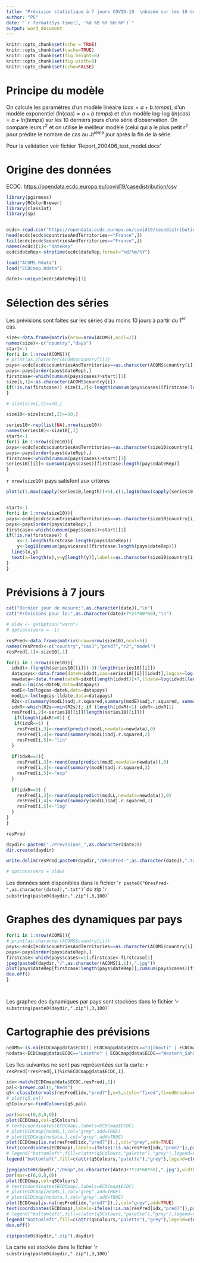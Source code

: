 ```yaml
---
title: "Prévision statistique à 7 jours COVID-19  \nbasée sur les 10 derniers jours d'observation"
author: "PG"
date: "`r format(Sys.time(), '%d %B %Y %H:%M')`"
output: word_document
---
```


```r
knitr::opts_chunk$set(echo = TRUE)
knitr::opts_chunk$set(cache=TRUE)
knitr::opts_chunk$set(fig.height=8)
knitr::opts_chunk$set(fig.width=8)
knitr::opts_chunk$set(echo=FALSE)
```


# Principe du modèle

On calcule les paramètres d'un modèle linéaire ($cas = a + b.temps$), d'un modèle exponentiel ($ln(cas) = a + b.temps$) et d'un modèle log-log ($ln(cas) = a +ln(temps)$ sur les 10 derniers jours d'une série d'observation. On compare leurs r^2^ et on utilise le meilleur modèle (celui qui a le plus petit r^2^ pour prédire le nombre de cas au Jt^ième^ jour après la fin de la série.

Pour la validation voir fichier 'Report_200406_test_model.docx'


# Origine des données

ECDC: [https://opendata.ecdc.europa.eu/covid19/casedistribution/csv](https://opendata.ecdc.europa.eu/covid19/casedistribution/csv)

```r

library(pgirmess)
library(RColorBrewer)
library(classInt)
library(sp)


ecdc<-read.csv("https://opendata.ecdc.europa.eu/covid19/casedistribution/csv")
head(ecdc[ecdc$countriesAndTerritories=="France",])
tail(ecdc[ecdc$countriesAndTerritories=="France",])
names(ecdc)[1]<-"dateRep"
ecdc$dateRep<-strptime(ecdc$dateRep,format="%d/%m/%Y")

load("ACOMS.Rdata")
load("ECDCmap.Rdata")

dateJ<-unique(ecdc$dateRep)[1]

```

# Sélection des séries

Les prévisions sont faites sur les séries d'au moins 10 jours à partir du 1^er^ cas.

```r

size<-data.frame(matrix(nrow=nrow(ACOMS),ncol=2))
names(size)<-c("country","days")
start<-1
for(i in 1:nrow(ACOMS)){
# print(as.character(ACOMS$country[i]))
pays<-ecdc[ecdc$countriesAndTerritories==as.character(ACOMS$country[i]),]
pays<-pays[order(pays$dateRep),]
firstcase<-which(cumsum(pays$cases)>start)[1]
size[i,1]<-as.character(ACOMS$country[i])
if(!is.na(firstcase)) size[i,2]<-length(cumsum(pays$cases)[firstcase:length(cumsum(pays$cases))]) else size[i,2]<-0
}

# size[size[,2]>=10,]

size10<-size[size[,2]>=10,]

series10<-rep(list(NA),nrow(size10))
names(series10)<-size10[,1]
start<-1
for(i in 1:nrow(size10)){
pays<-ecdc[ecdc$countriesAndTerritories==as.character(size10$country[i]),]
pays<-pays[order(pays$dateRep),]
firstcase<-which(cumsum(pays$cases)>start)[1]
series10[[i]]<-cumsum(pays$cases)[firstcase:length(pays$dateRep)]
}

```

`r nrow(size10)` pays satisfont aux critères

```r

plot(c(1,max(sapply(series10,length))+5),c(1,log10(max(sapply(series10,max)))),las=1,ylab="log10(cases)",xlab="days since 1th case",type="n")


start<-1
for(i in 1:nrow(size10)){
pays<-ecdc[ecdc$countriesAndTerritories==as.character(size10$country[i]),]
pays<-pays[order(pays$dateRep),]
firstcase<-which(cumsum(pays$cases)>start)[1]
if(!is.na(firstcase)) {
    x<-1:length(firstcase:length(pays$dateRep))
    y<-log10(cumsum(pays$cases)[firstcase:length(pays$dateRep)])
  lines(x,y)
  text(x=length(x),y=y[length(y)],labels=as.character(size10$country[i]),cex=0.8,pos=4,col="red")
}
}


```

# Prévisions à 7 jours

```r
cat("Dernier jour de mesure:",as.character(dateJ),"\n")
cat("Prévisions pour le:",as.character(dateJ+7*24*60*60),"\n")

# oldw <- getOption("warn")
# options(warn = -1)

resPred<-data.frame(matrix(nrow=nrow(size10),ncol=5))
names(resPred)<-c("country","casJ","pred7","r2","model")
resPred[,1]<-size10[,1]

for(i in 1:nrow(size10)){
  idxdt<-(length(series10[[i]])-9):length(series10[[i]])
  datapays<-data.frame(dateN=idxdt,cas=series10[[i]][idxdt],logcas=log(series10[[i]][idxdt]),lldate=log(idxdt))
  newdata<-data.frame(dateN=idxdt[length(idxdt)]+7,lldate=log(idxdt[length(idxdt)]+7))
  modL<-lm(cas~dateN,data=datapays)
  modE<-lm(logcas~dateN,data=datapays)
  modLL<-lm(logcas~lldate,data=datapays)
  R2s<-c(summary(modL)$adj.r.squared,summary(modE)$adj.r.squared, summary(modLL)$adj.r.squared)
  idxR<-which(R2s==min(R2s)); if (length(idxR)>1) idxR<-idxR[1]
  resPred[i,2]<-series10[[i]][length(series10[[i]])]
   if(length(idxR!=0)) {  
   if(idxR==1) {
    resPred[i,3]<-round(predict(modL,newdata=newdata),0)
    resPred[i,4]<-round(summary(modL)$adj.r.squared,2)
    resPred[i,5]<-"lin"
  }
  
  if(idxR==2){
    resPred[i,3]<-round(exp(predict(modE,newdata=newdata)),0)
    resPred[i,4]<-round(summary(modE)$adj.r.squared,2)
    resPred[i,5]<-"exp"    
  } 
 
  if(idxR==3) {
    resPred[i,3]<-round(exp(predict(modLL,newdata=newdata)),0)
    resPred[i,4]<-round(summary(modLL)$adj.r.squared,2)
    resPred[i,5]<-"log"    
  }
}
}

resPred

daydir<-paste0("./Previsions_",as.character(dateJ))
dir.create(daydir)

write.delim(resPred,paste0(daydir,"/0ResPred-",as.character(dateJ),".txt"))

# options(warn = oldw)

```

Les données sont disponibles dans le fichier '`r paste0("0resPred-",as.character(dateJ),".txt")`' du zip '`r substring(paste0(daydir,".zip"),3,100)`'

# Graphes des dynamiques par pays

```r


for(i in 1:nrow(ACOMS)){
# print(as.character(ACOMS$country[i]))
pays<-ecdc[ecdc$countriesAndTerritories==as.character(ACOMS$country[i]),]
pays<-pays[order(pays$dateRep),]
firstcase<-which(pays$cases>=1);firstcase<-firstcase[1]
jpeg(paste0(daydir,"/",as.character(ACOMS[i,1]),".jpg"))
plot(pays$dateRep[firstcase:length(pays$dateRep)],cumsum(pays$cases)[firstcase:length(pays$dateRep)],type="l",las=1,xlab="",ylab="cases",main=paste0(as.character(ACOMS$country[i]),"\n",as.character(dateJ)))
dev.off()
}




```


Les graphes des dynamiques par pays sont stockées dans le fichier '`r substring(paste0(daydir,".zip"),3,100)`'

# Cartographie des prévisions

```r

noOMS<-is.na(ECDCmap@data$ECDC)| ECDCmap@data$ECDC=="Djibouti" | ECDCmap@data$ECDC=="Egypt" | ECDCmap@data$ECDC=="Libya" | ECDCmap@data$ECDC=="Morocco" | ECDCmap@data$ECDC=="Somalia" | ECDCmap@data$ECDC=="Sudan" | ECDCmap@data$ECDC=="Tunisia"
nodata<-ECDCmap@data$ECDC=="Lesotho" | ECDCmap@data$ECDC=="Western_Sahara" | ECDCmap@data$ECDC=="South_Sudan" | ECDCmap@data$ECDC=="Malawi"

```

Les îles suivantes ne sont pas représentées sur la carte: `r resPred[!resPred[,1]%in%ECDCmap@data$ECDC,1]`.

```r


idx<-match(ECDCmap@data$ECDC,resPred[,1])
pal<-brewer.pal(5,"Reds")
q5<-classIntervals(resPred[idx,"pred7"],n=5,style="fixed",fixedBreaks=c(0,100,500,1000,2500,100000))
# plot(q5,pal)
q5Colours<-findColours(q5,pal)

par(mar=c(0,0,0,0))
plot(ECDCmap,col=q5Colours)
# text(coordinates(ECDCmap),labels=ECDCmap$ECDC)
# plot(ECDCmap[noOMS,],col="grey",add=TRUE)
# plot(ECDCmap[nodata,],col="grey",add=TRUE)
plot(ECDCmap[is.na(resPred[idx,"pred7"]),],col="grey",add=TRUE)
text(coordinates(ECDCmap),labels=ifelse(!is.na(resPred[idx,"pred7"]),paste0(resPred[idx,"casJ"],"->",resPred[idx,"pred7"],"\n",resPred[idx,"r2"]),""),cex=1)
# legend("bottomleft",fill=c(attr(q5Colours,"palette"),"grey"),legend=c(names(attr(q5Colours,"table")),"non WHO Africa or NA"),bty="n",title="Cases 16/4/20 (predicted)")
legend("bottomleft",fill=c(attr(q5Colours,"palette"),"grey"),legend=c(names(attr(q5Colours,"table")),"no data"),bty="n",title=paste0("Cases ",as.character(dateJ+7*24*60*60)," (predicted)"))

jpeg(paste0(daydir,"/0map",as.character(dateJ+7*24*60*60),".jpg"),width=20,height=20,unit="cm",res=100)
par(mar=c(0,0,0,0))
plot(ECDCmap,col=q5Colours)
# text(coordinates(ECDCmap),labels=ECDCmap$ECDC)
# plot(ECDCmap[noOMS,],col="grey",add=TRUE)
# plot(ECDCmap[nodata,],col="grey",add=TRUE)
plot(ECDCmap[is.na(resPred[idx,"pred7"]),],col="grey",add=TRUE)
text(coordinates(ECDCmap),labels=ifelse(!is.na(resPred[idx,"pred7"]),paste0(resPred[idx,"casJ"],"->",resPred[idx,"pred7"],"\n",resPred[idx,"r2"]),""),cex=0.8)
# legend("bottomleft",fill=c(attr(q5Colours,"palette"),"grey"),legend=c(names(attr(q5Colours,"table")),"non WHO Africa or NA"),bty="n",title="Cases 16/4/20 (predicted)")
legend("bottomleft",fill=c(attr(q5Colours,"palette"),"grey"),legend=c(names(attr(q5Colours,"table")),"no data"),bty="n",title=paste0("Cases ",as.character(dateJ+7*24*60*60)," (predicted)"))
dev.off()

zip(paste0(daydir,".zip"),daydir)

```

La carte est stockée dans le fichier '`r substring(paste0(daydir,".zip"),3,100)`'
